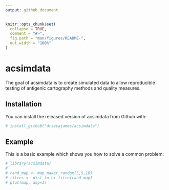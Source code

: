 ```yaml
---
output: github_document
---
```


<!-- README.md is generated from README.Rmd. Please edit that file -->

```r
knitr::opts_chunk$set(
  collapse = TRUE,
  comment = "#>",
  fig.path = "man/figures/README-",
  out.width = "100%"
)
```

# acsimdata

<!-- badges: start -->
<!-- badges: end -->

The goal of acsimdata is to create simulated data to allow reproducible testing of antigenic cartography methods and quality measures.

## Installation

You can install the released version of acsimdata from Github with:

``` r
# install_github("drserajames/acsimdata")
```

## Example

This is a basic example which shows you how to solve a common problem:

```r
# library(acsimdata)
# 
# rand_map <- map_maker_random(5,5,10)
# titres <- dist_to_hi_titre(rand_map)
# plot(map, asp=1)
```

